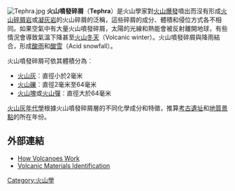 [[File:Tephra.jpg|thumb]]
'''火山噴發碎屑'''（'''Tephra'''）是火山學家對[[火山爆發|火山爆發]]噴出而沒有形成[[火山碎屑岩|火山碎屑岩]]或[[凝灰岩|凝灰岩]]的火山碎屑的泛稱，這些碎屑的成分、體積和侵位方式各不相同。如果空氣中有大量火山噴發碎屑，太陽的光線和熱能會被反射離開地球，有些情況會導致氣溫下降甚至[[火山冬天|火山冬天]]（Volcanic winter）。火山噴發碎屑與降雨結合，形成[[酸雨|酸雨]]和[[酸雪|酸雪]]（Acid snowfall）。

火山噴發碎屑可依其體積分為︰
*[[火山灰|火山灰]]︰直徑小於2毫米
*[[火山礫|火山礫]]︰直徑2毫米至64毫米
*[[火山塊|火山塊]]或[[火山彈|火山彈]]︰直徑大於64毫米

[[火山灰年代學|火山灰年代學]]根據火山噴發碎屑層的不同化學成分和特徵，推算[[考古學|考古遺址]]和[[地質學|地質景點]]的所在年份。

==外部連結==
*[http://www.geology.sdsu.edu/how_volcanoes_work/Tephra.html How Volcanoes Work] {{Wayback|url=http://www.geology.sdsu.edu/how_volcanoes_work/Tephra.html |date=20100823051545 }}
*[https://web.archive.org/web/20051216120850/http://facweb.bhc.edu/academics/science/harwoodr/GEOL101/Labs/VolcanicMaterials/ Volcanic Materials Identification]

[[Category:火山學|Category:火山學]]

{{geo-stub}}